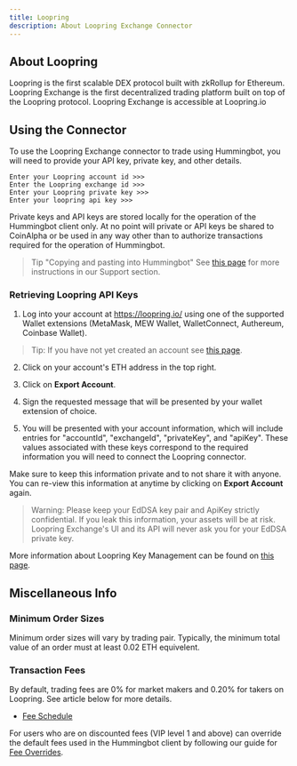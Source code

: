 ```yaml
---
title: Loopring
description: About Loopring Exchange Connector
---
```


## About Loopring

Loopring is the first scalable DEX protocol built with zkRollup for Ethereum. Loopring Exchange is the first decentralized trading platform built on top of the Loopring protocol. Loopring Exchange is accessible at Loopring.io

## Using the Connector

To use the Loopring Exchange connector to trade using Hummingbot, you will need to provide your API key, private key, and other details.

```
Enter your Loopring account id >>>
Enter the Loopring exchange id >>>
Enter your Loopring private key >>>
Enter your loopring api key >>>
```

Private keys and API keys are stored locally for the operation of the Hummingbot client only. At no point will private or API keys be shared to CoinAlpha or be used in any way other than to authorize transactions required for the operation of Hummingbot.

> Tip "Copying and pasting into Hummingbot" See [this page](/intro/support/#paste-items-from-clipboard-in-putty) for more instructions in our Support section.

### Retrieving Loopring API Keys

1. Log into your account at https://loopring.io/ using one of the supported Wallet extensions (MetaMask, MEW Wallet, WalletConnect, Authereum, Coinbase Wallet).

> Tip: If you have not yet created an account see [this page](https://blogs.loopring.org/loopring-exchange-faq/#how-do-i-register-an-account).

2. Click on your account's ETH address in the top right.

3. Click on **Export Account**.

4. Sign the requested message that will be presented by your wallet extension of choice.

5. You will be presented with your account information, which will include entries for "accountId", "exchangeId", "privateKey", and "apiKey". These values associated with these keys correspond to the required information you will need to connect the Loopring connector.

Make sure to keep this information private and to not share it with anyone. You can re-view this information at anytime by clicking on **Export Account** again.

> Warning: Please keep your EdDSA key pair and ApiKey strictly confidential. If you leak this information, your assets will be at risk. Loopring Exchange's UI and its API will never ask you for your EdDSA private key.

More information about Loopring Key Management can be found on [this page](https://docs.loopring.io/en/basics/key_mgmt.html).

## Miscellaneous Info

### Minimum Order Sizes

Minimum order sizes will vary by trading pair. Typically, the minimum total value of an order must at least 0.02 ETH equivelent.

### Transaction Fees

By default, trading fees are 0% for market makers and 0.20% for takers on Loopring. See article below for more details.

- [Fee Schedule](https://loopring.io/document/fees)

For users who are on discounted fees (VIP level 1 and above) can override the default fees used in the Hummingbot client by following our guide for [Fee Overrides](/advanced/fee-overrides/).
